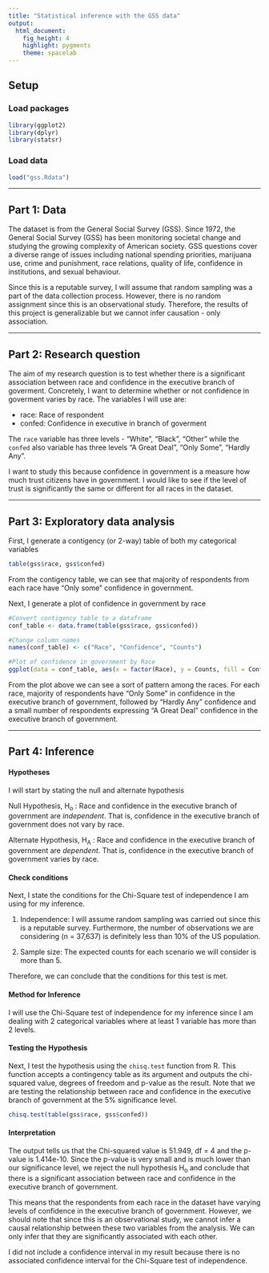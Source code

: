 ```yaml
---
title: "Statistical inference with the GSS data"
output: 
  html_document: 
    fig_height: 4
    highlight: pygments
    theme: spacelab
---
```


## Setup

### Load packages

```r
library(ggplot2)
library(dplyr)
library(statsr)
```

### Load data

```r
load("gss.Rdata")
```



* * *

## Part 1: Data

The dataset is from the General Social Survey (GSS). Since 1972, the General Social Survey (GSS) has been monitoring societal change and studying the growing complexity of American society. GSS questions cover a diverse range of issues including national spending priorities, marijuana use, crime and punishment, race relations, quality of life, confidence in institutions, and sexual behaviour.

Since this is a reputable survey, I will assume that random sampling was a part of the data collection process. However, there is no random assignment since this is an observational study. Therefore, the results of this project is generalizable but we cannot infer causation - only association.

* * *

## Part 2: Research question

The aim of my research question is to test whether there is a significant association between race and confidence in the executive branch of goverment. Concretely, I want to determine whether or not confidence in goverment varies by race. The variables I will use are:

- race: Race of respondent
- confed: Confidence in executive in branch of goverment

The `race` variable has three levels - "White", "Black", "Other" while the `confed` also variable has three levels "A Great Deal", "Only Some", "Hardly Any".

I want to study this because confidence in government is a measure how much trust citizens have in government. I would like to see if the level of trust is significantly the same or different for all races in the dataset.

* * *

## Part 3: Exploratory data analysis

First, I generate a contigency (or 2-way) table of both my categorical variables
```r
table(gss$race, gss$confed)
```

From the contigency table, we can see that majority of respondents from each race have "Only some" confidence in government. 

Next, I generate a plot of confidence in government by race

```r
#Convert contigency table to a dataframe
conf_table <- data.frame(table(gss$race, gss$confed))

#Change column names 
names(conf_table) <- c("Race", "Confidence", "Counts")

#Plot of confidence in government by Race
ggplot(data = conf_table, aes(x = factor(Race), y = Counts, fill = Confidence)) + geom_bar(stat = "identity", position = "dodge") + xlab("Race") + ylab("Frequency")
```

From the plot above we can see a sort of pattern among the races. For each race, majority of respondents have "Only Some" in confidence in the executive branch of government, followed by "Hardly Any" confidence and a small number of respondents expressing "A Great Deal" confidence in the executive branch of government.


* * *

## Part 4: Inference

#### Hypotheses

I will start by stating the null and alternate hypothesis

Null Hypothesis, H<sub>o</sub> : Race and confidence in the executive branch of government are *independent*. That is, confidence in the executive branch of government does not vary by race.

Alternate Hypothesis, H<sub>A</sub> : Race and confidence in the executive branch of government are *dependent*. That is, confidence in the executive branch of government varies by race.

#### Check conditions

Next, I state the conditions for the Chi-Square test of independence I am using for my inference.

1. Independence: I will assume random sampling was carried out since this is a reputable survey. Furthermore, the number of observations we are considering (n = 37,637) is definitely less than 10% of the US population.

2. Sample size: The expected counts for each scenario we will consider is more than 5.

Therefore, we can conclude that the conditions for this test is met.

#### Method for Inference

I will use the Chi-Square test of independence for my inference since I am dealing with 2 categorical variables where at least 1 variable has more than 2 levels.

#### Testing the Hypothesis

Next, I test the hypothesis using the `chisq.test` function from R. This function accepts a contingency table as its argument and outputs the chi-squared value, degrees of freedom and p-value as the result. Note that we are testing the relationship between race and confidence in the executive branch of government at the 5% significance level.

```r
chisq.test(table(gss$race, gss$confed))
```

#### Interpretation

The output tells us that the Chi-squared value is 51.949, df = 4 and the p-value is 1.414e-10. Since the p-value is very small and is much lower than our significance level, we reject the null hypothesis H<sub>o</sub> and conclude that there is a significant association between race and confidence in the executive branch of government. 

This means that the respondents from each race in the dataset have varying levels of confidence in the executive branch of government. However, we should note that since this is an observational study, we cannot infer a causal relationship between these two variables from the analysis. We can only infer that they are significantly associated with each other.

I did not include a confidence interval in my result because there is no associated confidence interval for the Chi-Square test of independence.







